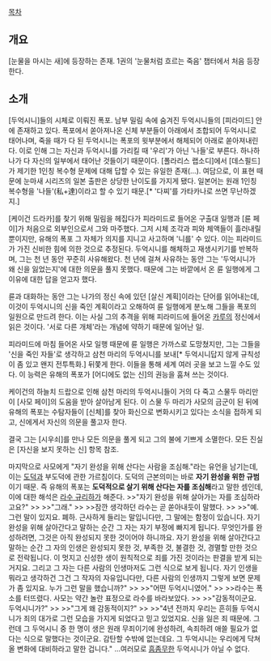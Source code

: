 [[목차]]
== 개요 ==
[눈물을 마시는 새]에 등장하는 존재. 1권의 '눈물처럼 흐르는 죽음' 챕터에서 처음 등장한다. 
== 소개 ==
[두억시니]들의 시체로 이뤄진 폭포. 남부 밀림 속에 숨겨진 두억시니들의 [피라미드] 안에 존재하고 있다. 폭포에서 쏟아져나온 신체 부분들이 아래에서 조합되어 두억시니로 태어나며, 죽을 때가 다 된 두억시니는 폭포의 윗부분에서 해체되어 아래로 쏟아져내린다. 이로 인해 그는 자신과 두억시니를 가리킬 때 '우리'가 아닌 '나들'로 부른다. 하나하나가 다 자신의 일부에서 태어난 것들이기 때문이다. [폴라리스 랩소디]에서 [데스필드]가 제기한 1인칭 복수형 문제에 대해 답할 수 있는 유일한 존재(...). 여담으로, 이 표현 때문에 눈마새 시리즈의 일본 출판은 상당한 난이도를 가지게 됐다. 일본어는 원래 1인칭 복수형을 '나들'(私+達)이라고 할 수 있기 때문.[* '다찌'를 가타카나로 쓰면 무난하겠지.]

[케이건 드라카]를 찾기 위해 밀림을 헤집다가 피라미드로 들어온 구출대 일행과 [륜 페이]가 처음으로 외부인으로서 그와 마주했다. 그저 시체 조각과 피와 체액들이 흘러내릴 뿐이지만, 유해의 폭포 그 자체가 의지를 지니고 사고하며 '니를' 수 있다. 이는 피라미드가 가진 신비한 힘에 의한 것으로 추정된다. 두억시니를 해체하고 재생시키기를 반복하며, 그는 천 년 동안 꾸준히 사유해왔다. 천 년에 걸쳐 사유하는 동안 그는 '두억시니가 왜 신을 잃었는지'에 대한 의문을 풀지 못했다. 때문에 그는 바깥에서 온 륜 일행에게 그 이유에 대한 답을 얻고자 했다.

륜과 대화하는 동안 그는 나가의 정신 속에 있던 [살신 계획]이라는 단어를 읽어내는데, 이것이 두억시니의 신을 죽인 계획이라고 오해하여 륜 일행에게 분노해 그들을 폭포의 일원으로 만드려 한다. 이는 사실 그의 추격을 위해 피라미드에 들어온 [[카루]]의 정신에서 읽은 것이다. '서로 다른 개체'라는 개념에 약하기 때문에 일어난 일.

피라미드에 마침 들어온 사모 일행 때문에 륜 일행은 가까스로 도망쳤지만, 그는 그들을 '신을 죽인 자들'로 생각하고 삼천 마리의 두억시니를 보내[* 두억시니답지 않게 규칙성이 좀 있고 왠지 전투특화.] 뒤쫓게 한다. 이들을 통해 세계 여러 곳을 보고 느낄 수도 있다. 이 능력은 유해의 폭포가 [어디에도 없는 신]의 권능을 훔쳐 쓰는 것이다.

케이건의 하늘치 드랍으로 인해 삼천 마리의 두억시니들이 거의 다 죽고 스물두 마리만이 [사모 페이]의 도움을 받아 살아남게 된다. 이 스물 두 마리가 사모의 금군이 된 뒤에 유해의 폭포는 수탐자들이 [신체]를 찾아 화신으로 변화시키고 있다는 소식을 접하게 되고, 신에게서 자신의 의문을 풀고자 한다.

결국 그는 [시우쇠]를 만나 모든 의문을 풀게 되고 그의 불에 기쁘게 소멸한다. 
모든 진실은 [자신을 보지 못하는 신] 항목 참조.

마지막으로 사모에게 "자기 완성을 위해 산다는 사람을 조심해."라는 유언을 남기는데, 이는 [[도덕]]과 부도덕에 관한 가르침이다. 도덕의 근본의미는 바로 '''자기 완성을 위한 규범'''이기 때문. 즉 유해의 폭포는 '''도덕적으로 살기 위해 산다는 자를 조심해'''라고 말한 셈인데, 이에 대한 해석은 [[라수 규리하]]가 해준다.
>>"자기 완성을 위해 살아가는 자를 조심하라고요?"
>>
>>"그래."
>>
>>잠깐 생각하던 라수는 곧 쏟아내듯이 말했다.
>>
>>"예. 그런 말이 있지요. 폐하. 근사하게 들리는 말입니다만, 그 말에는 함정이 있습니다. 자기 완성을 위해 살아간다고 말하는 순간 그 자는 자기 부정에 빠지게 됩니다. 무엇인가를  완성하려면, 그것은 아직 완성되지 못한 것이어야 하니까요. 자기 완성을  위해 살아간다고 말하는 순간 그 자의 인생은 완성되지 못한 것, 부족한  것, 불결한 것, 경멸할 만한 것으로 전락됩니다. 이 멋지고 신성한 생이  원칙적으로 죄를 가진 것이라는 판결을 받게 되는 거지요. 그리고 그 자는 다른 사람의 인생마저도 그런 식으로 보게 됩니다. 자기 인생을 뭐라고 생각하건 그건 그 작자의 자유입니다만, 다른 사람의 인생까지 그렇게 보면 문제가 좀 있지요. 누가 그런 말을 했습니까?"
>>
>>"어떤 두억시니였어."
>>
>>라수는 폭소를 터뜨렸다. 사모는 약간  놀란 표정으로 라수를 바라보았다.
>>
>>"감동적이군요. 두억시니가?"
>>
>>"그게 왜 감동적이지?"
>>
>>"4년 전까지 우리는 흔히들 두억시니가 죄의  대가로 그런 모습을 가지게 되었다고 믿고 있었지요. 신을 잃은 죄 때문에. 그런데 그 두억시니 중 한 명이 생은 원래 무죄이기에 완성하려, 속죄하려 애쓸 필요가 없다는 식으로 말했다는 것이군요. 감탄할  수밖에 없는데요. 그 두억시니는 우리에게 닥쳐올 변화에 대비하라고 말한 겁니다."
...여러모로 [[흠좀무]]한 두억시니가 아닐 수 없다.
